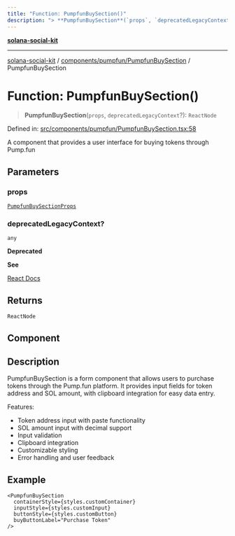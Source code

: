```yaml
---
title: "Function: PumpfunBuySection()"
description: "> **PumpfunBuySection**(`props`, `deprecatedLegacyContext`?): `ReactNode`"
---
```


[**solana-social-kit**](../../../../README.mdx)

***

[solana-social-kit](../../../../README.mdx) / [components/pumpfun/PumpfunBuySection](../README.mdx) / PumpfunBuySection

# Function: PumpfunBuySection()

> **PumpfunBuySection**(`props`, `deprecatedLegacyContext`?): `ReactNode`

Defined in: [src/components/pumpfun/PumpfunBuySection.tsx:58](https://github.com/SendArcade/solana-app-kit/blob/bd4b3556b8f469c27ebb06f4df65b3a36b43ba3b/src/components/pumpfun/PumpfunBuySection.tsx#L58)

A component that provides a user interface for buying tokens through Pump.fun

## Parameters

### props

[`PumpfunBuySectionProps`](../interfaces/PumpfunBuySectionProps.mdx)

### deprecatedLegacyContext?

`any`

**Deprecated**

**See**

[React Docs](https://legacy.reactjs.org/docs/legacy-context.html#referencing-context-in-lifecycle-methods)

## Returns

`ReactNode`

## Component

## Description

PumpfunBuySection is a form component that allows users to purchase tokens
through the Pump.fun platform. It provides input fields for token address
and SOL amount, with clipboard integration for easy data entry.

Features:
- Token address input with paste functionality
- SOL amount input with decimal support
- Input validation
- Clipboard integration
- Customizable styling
- Error handling and user feedback

## Example

```tsx
<PumpfunBuySection
  containerStyle={styles.customContainer}
  inputStyle={styles.customInput}
  buttonStyle={styles.customButton}
  buyButtonLabel="Purchase Token"
/>
```

